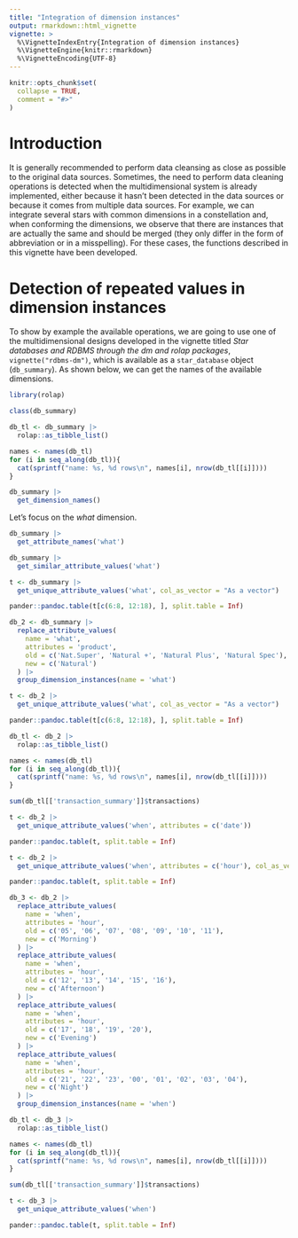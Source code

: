 ```yaml
---
title: "Integration of dimension instances"
output: rmarkdown::html_vignette
vignette: >
  %\VignetteIndexEntry{Integration of dimension instances}
  %\VignetteEngine{knitr::rmarkdown}
  %\VignetteEncoding{UTF-8}
---
```


```r
knitr::opts_chunk$set(
  collapse = TRUE,
  comment = "#>"
)
```

# Introduction

It is generally recommended to perform data cleansing as close as possible to the original data sources. Sometimes, the need to perform data cleaning operations is detected when the multidimensional system is already implemented, either because it hasn't been detected in the data sources or because it comes from multiple data sources. For example, we can integrate several stars with common dimensions in a constellation and, when conforming the dimensions, we observe that there are instances that are actually the same and should be merged (they only differ in the form of abbreviation or in a misspelling). For these cases, the functions described in this vignette have been developed.

# Detection of repeated values in dimension instances

To show by example the available operations, we are going to use one of the multidimensional designs developed in the vignette titled *Star databases and RDBMS through the dm and rolap packages*, `vignette("rdbms-dm")`, which is available as a `star_database` object (`db_summary`). As shown below, we can get the names of the available dimensions.

```r
library(rolap)

class(db_summary)

db_tl <- db_summary |>
  rolap::as_tibble_list()

names <- names(db_tl)
for (i in seq_along(db_tl)){
  cat(sprintf("name: %s, %d rows\n", names[i], nrow(db_tl[[i]])))
}
```



```r
db_summary |>
  get_dimension_names()
```



Let's focus on the *what* dimension. 

```r
db_summary |> 
  get_attribute_names('what')
```

```r
db_summary |>
  get_similar_attribute_values('what')
```

```r
t <- db_summary |>
  get_unique_attribute_values('what', col_as_vector = "As a vector")

pander::pandoc.table(t[c(6:8, 12:18), ], split.table = Inf)
```




```r
db_2 <- db_summary |>
  replace_attribute_values(
    name = 'what',
    attributes = 'product',
    old = c('Nat.Super', 'Natural +', 'Natural Plus', 'Natural Spec'),
    new = c('Natural')
  ) |>
  group_dimension_instances(name = 'what')
```

```r
t <- db_2 |>
  get_unique_attribute_values('what', col_as_vector = "As a vector")

pander::pandoc.table(t[c(6:8, 12:18), ], split.table = Inf)
```


```r
db_tl <- db_2 |>
  rolap::as_tibble_list()

names <- names(db_tl)
for (i in seq_along(db_tl)){
  cat(sprintf("name: %s, %d rows\n", names[i], nrow(db_tl[[i]])))
}

sum(db_tl[['transaction_summary']]$transactions)
```


```r
t <- db_2 |>
  get_unique_attribute_values('when', attributes = c('date'))

pander::pandoc.table(t, split.table = Inf)
```


```r
t <- db_2 |>
  get_unique_attribute_values('when', attributes = c('hour'), col_as_vector = "As a vector")

pander::pandoc.table(t, split.table = Inf)
```


```r
db_3 <- db_2 |>
  replace_attribute_values(
    name = 'when',
    attributes = 'hour',
    old = c('05', '06', '07', '08', '09', '10', '11'),
    new = c('Morning')
  ) |>
  replace_attribute_values(
    name = 'when',
    attributes = 'hour',
    old = c('12', '13', '14', '15', '16'),
    new = c('Afternoon')
  ) |>
  replace_attribute_values(
    name = 'when',
    attributes = 'hour',
    old = c('17', '18', '19', '20'),
    new = c('Evening')
  ) |>
  replace_attribute_values(
    name = 'when',
    attributes = 'hour',
    old = c('21', '22', '23', '00', '01', '02', '03', '04'),
    new = c('Night')
  ) |>
  group_dimension_instances(name = 'when')
```

```r
db_tl <- db_3 |>
  rolap::as_tibble_list()

names <- names(db_tl)
for (i in seq_along(db_tl)){
  cat(sprintf("name: %s, %d rows\n", names[i], nrow(db_tl[[i]])))
}

sum(db_tl[['transaction_summary']]$transactions)
```


```r
t <- db_3 |>
  get_unique_attribute_values('when')

pander::pandoc.table(t, split.table = Inf)
```

